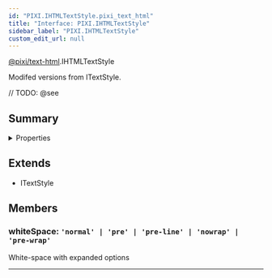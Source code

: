 ```yaml
---
id: "PIXI.IHTMLTextStyle.pixi_text_html"
title: "Interface: PIXI.IHTMLTextStyle"
sidebar_label: "PIXI.IHTMLTextStyle"
custom_edit_url: null
---
```


[@pixi/text-html](../modules/pixi_text_html).IHTMLTextStyle


Modifed versions from ITextStyle.



// TODO: @see

        

## Summary

<details><summary>Properties</summary>
<p>

| Name       | Type                                                                                   | Description                       |
| ---------- | -------------------------------------------------------------------------------------- | --------------------------------- |
| whiteSpace | <code>'normal' &#124; 'pre' &#124; 'pre-line' &#124; 'nowrap' &#124; 'pre-wrap'</code> | White-space with expanded options |

</p>
</details>
    


## Extends
- ITextStyle

## Members
<article>

### whiteSpace: <span><code>'normal' &#124; 'pre' &#124; 'pre-line' &#124; 'nowrap' &#124; 'pre-wrap'</code></span>
White-space with expanded options

</article>


---------------------------------------



  